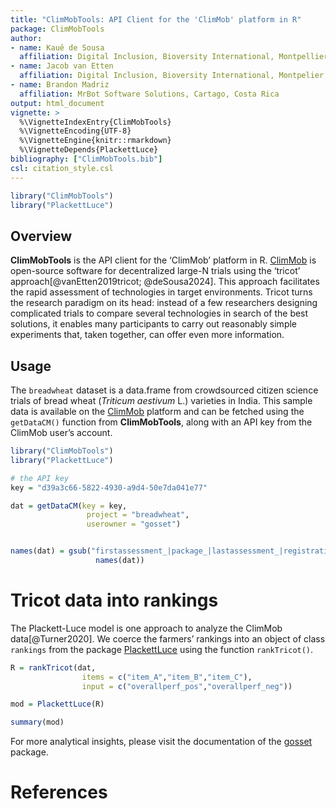 ```yaml
---
title: "ClimMobTools: API Client for the 'ClimMob' platform in R"
package: ClimMobTools
author:
- name: Kauê de Sousa
  affiliation: Digital Inclusion, Bioversity International, Montpellier, France <br> Department of Agricultural Sciences, University of Inland Norway, Hamar, Norway
- name: Jacob van Etten
  affiliation: Digital Inclusion, Bioversity International, Montpelier, France
- name: Brandon Madriz
  affiliation: MrBot Software Solutions, Cartago, Costa Rica
output: html_document
vignette: >
  %\VignetteIndexEntry{ClimMobTools}
  %\VignetteEncoding{UTF-8}
  %\VignetteEngine{knitr::rmarkdown}
  %\VignetteDepends{PlackettLuce}
bibliography: ["ClimMobTools.bib"]
csl: citation_style.csl
---
```


```r
library("ClimMobTools")
library("PlackettLuce")
```

## Overview

**ClimMobTools** is the API client for the 'ClimMob' platform in R. [ClimMob](https://climmob.net/) is open-source software for decentralized large-N trials using the 'tricot' approach[@vanEtten2019tricot; @deSousa2024]. This approach facilitates the rapid assessment of technologies in target environments. Tricot turns the research paradigm on its head: instead of a few researchers designing complicated trials to compare several technologies in search of the best solutions, it enables many participants to carry out reasonably simple experiments that, taken together, can offer even more information.

## Usage

The `breadwheat` dataset is a data.frame from crowdsourced citizen science trials of bread wheat (*Triticum aestivum* L.) varieties in India. This sample data is available on the [ClimMob](https://climmob.net/) platform and can be fetched using the `getDataCM()` function from **ClimMobTools**, along with an API key from the ClimMob user's account.

```r
library("ClimMobTools")
library("PlackettLuce")

# the API key
key = "d39a3c66-5822-4930-a9d4-50e7da041e77"

dat = getDataCM(key = key,
                 project = "breadwheat",
                 userowner = "gosset")


names(dat) = gsub("firstassessment_|package_|lastassessment_|registration_", "",
                   names(dat))

```

# Tricot data into rankings

The Plackett-Luce model is one approach to analyze the ClimMob data[@Turner2020]. We coerce the farmers' rankings into an object of class `rankings` from the package [PlackettLuce](https://CRAN.R-project.org/package=PlackettLuce) using the function `rankTricot()`.

```r
R = rankTricot(dat, 
                items = c("item_A","item_B","item_C"), 
                input = c("overallperf_pos","overallperf_neg"))

mod = PlackettLuce(R)

summary(mod)
```

For more analytical insights, please visit the documentation of the [gosset](https://cran.r-project.org/package=gosset) package.

# References


